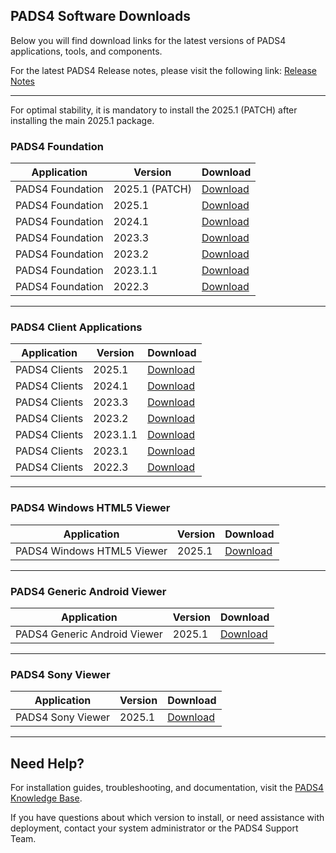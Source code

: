 ## PADS4 Software Downloads

Below you will find download links for the latest versions of PADS4 applications, tools, and components.

For the latest PADS4 Release notes, please visit the following link: [Release Notes](http://go.pads4.com/?fwlink=1000)

---

<Warning>
  For optimal stability, it is mandatory to install the 2025.1 (PATCH) after installing the main 2025.1 package.
</Warning>

### PADS4 Foundation

| Application      | Version        | Download                                                                                                      |
| ---------------- | -------------- | ------------------------------------------------------------------------------------------------------------- |
| PADS4 Foundation | 2025.1 (PATCH) | [Download](https://github.com/PADS4/PADS4-Foundation/releases/download/2025.1/PADS4.2025.1.Patch.2.ndspx)     |
| PADS4 Foundation | 2025.1         | [Download](https://github.com/PADS4/PADS4-Foundation/releases/download/2025.1/PADS4.Installer.exe)            |
| PADS4 Foundation | 2024.1         | [Download](https://github.com/PADS4/PADS4-Foundation/releases/download/2024.1/PADS4.Installer.2024.1.zip)     |
| PADS4 Foundation | 2023.3         | [Download](https://github.com/PADS4/PADS4-Foundation/releases/download/2023.3/PADS4.Installer.2023.3.zip)     |
| PADS4 Foundation | 2023.2         | [Download](https://github.com/PADS4/PADS4-Foundation/releases/download/2023.2/PADS4.Installer.2023.2.zip)     |
| PADS4 Foundation | 2023.1.1       | [Download](https://github.com/PADS4/PADS4-Foundation/releases/download/2023.1.1/PADS4.Installer.2023.1.1.zip) |
| PADS4 Foundation | 2022.3         | [Download](https://github.com/PADS4/PADS4-Foundation/releases/download/2022.3/PADS4.Installer.2022.3.zip)     |

---

### PADS4 Client Applications

| Application   | Version  | Download                                                                                                             |
| ------------- | -------- | -------------------------------------------------------------------------------------------------------------------- |
| PADS4 Clients | 2025.1   | [Download](https://github.com/PADS4/PADS4-Clients-Setup/releases/download/2025.1/PADS4.Clients.zip)                  |
| PADS4 Clients | 2024.1   | [Download](https://github.com/PADS4/PADS4-Clients-Setup/releases/download/2024.1/PADS4.Clients.Setup.2024.1.zip)     |
| PADS4 Clients | 2023.3   | [Download](https://github.com/PADS4/PADS4-Clients-Setup/releases/download/2023.3/PADS4.Clients.Setup.2023.3.zip)     |
| PADS4 Clients | 2023.2   | [Download](https://github.com/PADS4/PADS4-Clients-Setup/releases/download/2023.2/PADS4.Clients.Setup.2023.2.zip)     |
| PADS4 Clients | 2023.1.1 | [Download](https://github.com/PADS4/PADS4-Clients-Setup/releases/download/2023.1.1/PADS4.Clients.Setup.2023.1.1.zip) |
| PADS4 Clients | 2023.1   | [Download](https://github.com/PADS4/PADS4-Clients-Setup/releases/download/2023.1/PADS4.Clients.Setup.2023.1.zip)     |
| PADS4 Clients | 2022.3   | [Download](https://github.com/PADS4/PADS4-Clients-Setup/releases/download/2022.3/PADS4.Clients.2022.3.zip)           |

---

### PADS4 Windows HTML5 Viewer

| Application                | Version | Download                                                                                                      |
| -------------------------- | ------- | ------------------------------------------------------------------------------------------------------------- |
| PADS4 Windows HTML5 Viewer | 2025.1  | [Download](https://github.com/PADS4/PADS4-Viewer-Windows/releases/download/v1.3/NDS.Web.Launcher.Service.exe) |

---

### PADS4 Generic Android Viewer

| Application                  | Version | Download                                                                                              |
| ---------------------------- | ------- | ----------------------------------------------------------------------------------------------------- |
| PADS4 Generic Android Viewer | 2025.1  | [Download](https://github.com/PADS4/PADS4-Viewer-Android/releases/download/v1.0/PADS4WebLauncher.apk) |

---

### PADS4 Sony Viewer

| Application       | Version | Download                                                                                    |
| ----------------- | ------- | ------------------------------------------------------------------------------------------- |
| PADS4 Sony Viewer | 2025.1  | [Download](https://github.com/PADS4/PADS4-Viewer-Sony/releases/download/v1.0/PADS4Sony.zip) |

---

## Need Help?

For installation guides, troubleshooting, and documentation, visit the [PADS4 Knowledge Base](https://support.pads4.com).

If you have questions about which version to install, or need assistance with deployment, contact your system administrator or the PADS4 Support Team.